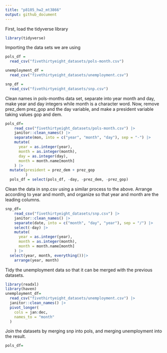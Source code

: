 ```yaml
---
title: "p8105_hw2_mt3866"
output: github_document
---
```


First, load the tidyverse library

```r
library(tidyverse)
```

Importing the data sets we are using

```r
pols_df =
  read_csv("fivethirtyeight_datasets/pols-month.csv")

unemployment_df =
  read_csv("fivethirtyeight_datasets/unemployment.csv")

snp_df =
  read_csv("fivethirtyeight_datasets/snp.csv")

```

Clean names in pols-months data set, separate into year month and day, make year and day integers while month is a character word. Now, remove prez_dem prez_gop and the day variable, and make a president variable taking values gop and dem.

```r
pols_df=
    read_csv("fivethirtyeight_datasets/pols-month.csv") |>
    janitor::clean_names() |>
    separate(mon, into = c("year", "month", "day"), sep = "-") |>
    mutate(
      year = as.integer(year),
      month = as.integer(month),
      day = as.integer(day),
      month = month.name[month]
    ) |>
  mutate(president = prez_dem + prez_gop
         ) 
  pols_df = select(pols_df, -day, -prez_dem, -prez_gop)
```

Clean the data in snp.csv using a similar process to the above. Arrange according to year and month, and organize so that year and month are the leading columns.

```r
snp_df=
    read_csv("fivethirtyeight_datasets/snp.csv") |>
    janitor::clean_names() |>
    separate(date, into = c("month", "day", "year"), sep = "/") |>
    select(-day) |>
    mutate(
      year = as.integer(year),
      month = as.integer(month),
      month = month.name[month]
    ) |>
  select(year, month, everything())|>
    arrange(year, month)

```

Tidy the unemployment data so that it can be merged with the previous datasets.
```r
library(readxl)
library(haven)
unemployment_df=
  read_csv("fivethirtyeight_datasets/unemployment.csv") |>
  janitor::clean_names() |>
  pivot_longer(
    cols = jan:dec,
    names_to = "month"
  )
```

Join the datasets by merging snp into pols, and merging unemployment into the result.

```r
pols_df=
  
```

